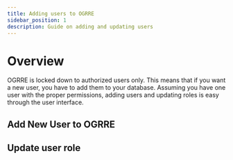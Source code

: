 ```yaml
---
title: Adding users to OGRRE
sidebar_position: 1
description: Guide on adding and updating users
---
```



# Overview

OGRRE is locked down to authorized users only. This means that if you want a new user, you have to add them to your database. Assuming you have one user with the proper permissions, adding users and updating roles is easy through the user interface.

## Add New User to OGRRE

<AddUser/>

## Update user role

<UpdateRole/>